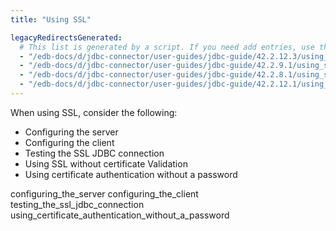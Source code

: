 ```yaml
---
title: "Using SSL"

legacyRedirectsGenerated:
  # This list is generated by a script. If you need add entries, use the `legacyRedirects` key.
  - "/edb-docs/d/jdbc-connector/user-guides/jdbc-guide/42.2.12.3/using_ssl.html"
  - "/edb-docs/d/jdbc-connector/user-guides/jdbc-guide/42.2.9.1/using_ssl.html"
  - "/edb-docs/d/jdbc-connector/user-guides/jdbc-guide/42.2.8.1/using_ssl.html"
  - "/edb-docs/d/jdbc-connector/user-guides/jdbc-guide/42.2.12.1/using_ssl.html"
---
```


<div id="using_ssl" class="registered_link"></div>

When using SSL, consider the following:

-   Configuring the server
-   Configuring the client
-   Testing the SSL JDBC connection
-   Using SSL without certificate Validation
-   Using certificate authentication without a password

<div class="toctree" maxdepth="3">

configuring_the_server configuring_the_client testing_the_ssl_jdbc_connection using_certificate_authentication_without_a_password

</div>
